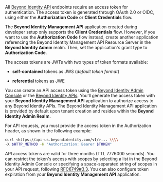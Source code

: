 All [Beyond Identity API](/docs/next/api-endpoints) endpoints require an access token for authentication. The access token is generated through OAuth 2.0 or OIDC, using either the **Authorization Code** or **Client Credentials** flow.

The **Beyond Identity Management API** application created during developer setup only supports the **Client Credentials** flow. However, if you want to use the **Authorization Code** flow instead, create another application referencing the Beyond Identity Management API Resource Server in the **Beyond Identity Admin** realm. Then, set the application's grant type to **Authorization Code**.

The access tokens are JWTs with two types of token formats available:

- **self-contained** tokens as JWS (_default token format_)

- **referential** tokens as JWE

You can create an API access token using the [Beyond Identity Admin Console](/docs/next/create-api-token#admin-console) or the [Beyond Identity APIs](/docs/next/create-api-token#api). You'll generate the access token with your **Beyond Identity Management API** application to authorize access to any Beyond Identity APIs. The Beyond Identity Management API application is provided by default upon tenant creation and resides within the **Beyond Identity Admin Realm**.

For API requests, you must provide the access token in the Authorization header, as shown in the following example:

```bash
curl <https://api-us.beyondidentity.com/v1/>... \\\\
-X $HTTP_METHOD -H "Authorization: Bearer $TOKEN"
```

API access tokens are valid for three months (TTL 7776000 seconds). You can restrict the token's access with scopes by selecting a list in the Beyond Identity Admin Console or specifying a space-separated string of scopes in your API request, following [RFC6749#3.3](https://www.rfc-editor.org/rfc/rfc6749#section-3.3). You can also configure token expiration from your **Beyond Identity Management API** application.
